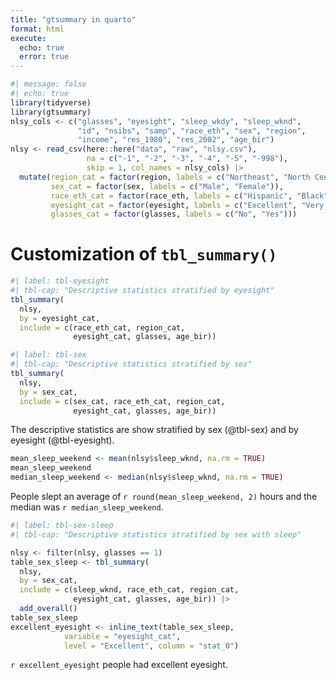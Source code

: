```yaml
---
title: "gtsummary in quarto"
format: html
execute:
  echo: true
  error: true
---
```




```r
#| message: false
#| echo: true
library(tidyverse)
library(gtsummary)
nlsy_cols <- c("glasses", "eyesight", "sleep_wkdy", "sleep_wknd", 
               "id", "nsibs", "samp", "race_eth", "sex", "region", 
               "income", "res_1980", "res_2002", "age_bir")
nlsy <- read_csv(here::here("data", "raw", "nlsy.csv"), 
                 na = c("-1", "-2", "-3", "-4", "-5", "-998"),
                 skip = 1, col_names = nlsy_cols) |> 
  mutate(region_cat = factor(region, labels = c("Northeast", "North Central", "South", "West")),
         sex_cat = factor(sex, labels = c("Male", "Female")),
         race_eth_cat = factor(race_eth, labels = c("Hispanic", "Black", "Non-Black, Non-Hispanic")),
         eyesight_cat = factor(eyesight, labels = c("Excellent", "Very good", "Good", "Fair", "Poor")),
         glasses_cat = factor(glasses, labels = c("No", "Yes"))) 
```

# Customization of `tbl_summary()`

```r
#| label: tbl-eyesight
#| tbl-cap: "Descriptive statistics stratified by eyesight"
tbl_summary(
  nlsy,
  by = eyesight_cat,
  include = c(race_eth_cat, region_cat,
              eyesight_cat, glasses, age_bir))
```

```r
#| label: tbl-sex
#| tbl-cap: "Descriptive statistics stratified by sex"
tbl_summary(
  nlsy,
  by = sex_cat,
  include = c(sex_cat, race_eth_cat, region_cat,
              eyesight_cat, glasses, age_bir))
```


The descriptive statistics are show stratified by sex (@tbl-sex) and by eyesight (@tbl-eyesight).

```r
mean_sleep_weekend <- mean(nlsy$sleep_wknd, na.rm = TRUE)
mean_sleep_weekend
median_sleep_weekend <- median(nlsy$sleep_wknd, na.rm = TRUE)
```

People slept an average of `r round(mean_sleep_weekend, 2)` hours and the median was `r median_sleep_weekend`.

```r
#| label: tbl-sex-sleep
#| tbl-cap: "Descriptive statistics stratified by sex with sleep"

nlsy <- filter(nlsy, glasses == 1)
table_sex_sleep <- tbl_summary(
  nlsy,
  by = sex_cat,
  include = c(sleep_wknd, race_eth_cat, region_cat,
              eyesight_cat, glasses, age_bir)) |> 
  add_overall()
table_sex_sleep
excellent_eyesight <- inline_text(table_sex_sleep, 
            variable = "eyesight_cat", 
            level = "Excellent", column = "stat_0")
```
`r excellent_eyesight` people had excellent eyesight.
